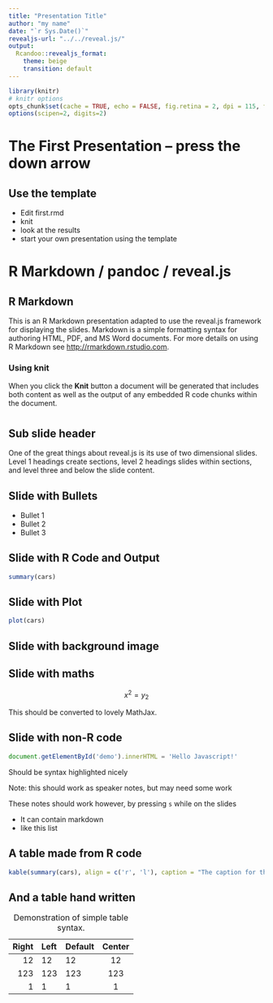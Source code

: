 ```yaml
---
title: "Presentation Title"
author: "my name"
date: "`r Sys.Date()`"
revealjs-url: "../../reveal.js/"
output: 
  Rcandoo::revealjs_format:
    theme: beige
    transition: default
---
```

```r
library(knitr)
# knitr options
opts_chunk$set(cache = TRUE, echo = FALSE, fig.retina = 2, dpi = 115, fig.path = 'figure/')
options(scipen=2, digits=2)
```
# The First Presentation -- press the down arrow

## Use the template
* Edit first.rmd
* knit
* look at the results
* start your own presentation using the template

# R Markdown / pandoc / reveal.js

## R Markdown

This is an R Markdown presentation adapted to use the reveal.js framework for displaying the slides. Markdown is a simple formatting syntax for authoring HTML, PDF, and MS Word documents. For more details on using R Markdown see <http://rmarkdown.rstudio.com>.

### Using **knit**

When you click the **Knit** button a document will be generated that includes both content as well as the output of any embedded R code chunks within the document.

#
## Sub slide header

One of the great things about reveal.js is its use of two dimensional slides. Level 1 headings create sections, level 2 headings slides within sections, and level three and below the slide content.

## Slide with Bullets

- Bullet 1
- Bullet 2
- Bullet 3

## Slide with R Code and Output

```r
summary(cars)
```

## Slide with Plot

```r
plot(cars)
```

## Slide with background image {data-background=figure/unnamed-chunk-2-1.png}

## Slide with maths

$$ x^2 = y_2 $$

This should be converted to lovely MathJax.

## Slide with non-R code
```js
document.getElementById('demo').innerHTML = 'Hello Javascript!'
```
Should be syntax highlighted nicely

Note: this should work as speaker notes, but may need some work
<div class="notes">
These notes should work however, by pressing `s` while on the slides

- It can contain markdown
- like this list
</div>

## A table made from R code
```r
kable(summary(cars), align = c('r', 'l'), caption = "The caption for this table")
```

## And a table hand written

| Right | Left | Default | Center |
|------:|:-----|---------|:------:|
|   12  |  12  |    12   |    12  |
|  123  |  123 |   123   |   123  |
|    1  |    1 |     1   |     1  |

  : Demonstration of simple table syntax.